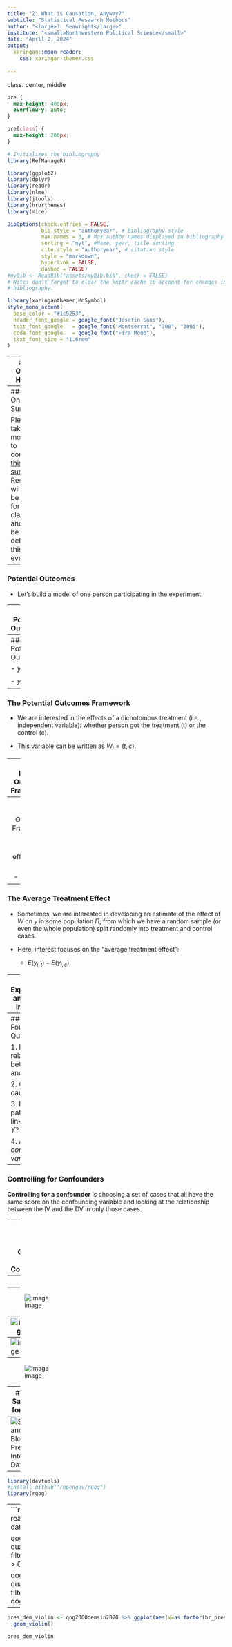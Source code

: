 ```yaml
---
title: "2: What is Causation, Anyway?"
subtitle: "Statistical Research Methods"
author: "<large>J. Seawright</large>"
institute: "<small>Northwestern Political Science</small>" 
date: "April 2, 2024"
output: 
  xaringan::moon_reader:
    css: xaringan-themer.css
  
---
```

class: center, middle

```css
pre {
  max-height: 400px;
  overflow-y: auto;
}

pre[class] {
  max-height: 200px;
}
```

```r
# Initializes the bibliography
library(RefManageR)

library(ggplot2)
library(dplyr)
library(readr)
library(nlme)
library(jtools)
library(hrbrthemes)
library(mice)

BibOptions(check.entries = FALSE,
           bib.style = "authoryear", # Bibliography style
           max.names = 3, # Max author names displayed in bibliography
           sorting = "nyt", #Name, year, title sorting
           cite.style = "authoryear", # citation style
           style = "markdown",
           hyperlink = FALSE,
           dashed = FALSE)
#myBib <- ReadBib("assets/myBib.bib", check = FALSE)
# Note: don't forget to clear the knitr cache to account for changes in the
# bibliography.
```
```r
library(xaringanthemer,MnSymbol)
style_mono_accent(
  base_color = "#1c5253",
  header_font_google = google_font("Josefin Sans"),
  text_font_google   = google_font("Montserrat", "300", "300i"),
  code_font_google   = google_font("Fira Mono"),
  text_font_size = "1.6rem"
)
```

---
### Office Hours

-   Jason Seawright: Tuesdays and Thursdays, 4-5pm.

---
### Online Survey

Please take a moment to complete [this survey](https://weinberg.co1.qualtrics.com/jfe/form/SV_0VRUVWtG8jMJTts). Results will only be used for this class and will be deleted this evening.

---
### Potential Outcomes

-   Let's build a model of one person participating in the experiment.

---
### Potential Outcomes

-   Suppose we name that person $i$.

-   The person we're interested in says not extreme when in the control
    group, and extreme when in the treatment group.

---
### Potential Outcomes

-   $y_{i,c} = 0$

-   $y_{i,t} = 1$

---
### The Potential Outcomes Framework

-   We are interested in the effects of a dichotomous treatment (i.e.,
    independent variable): whether person got the treatment (t) or the
    control (c).

-   This variable can be written as $W_{i} = (t,c)$.

---
### The Potential Outcomes Framework

-   For a given case, $i$, we either observe $W_{i} = t$ or $W_{i} = c$.
    If $W_{i} = t$, let us denote the value of the dependent variable as
    $y_{i,t}$. If $W_{i} = c$, let us denote the value of the dependent
    variable as $y_{i,c}$

---
### The Potential Outcomes Framework

-   The causal effect of $W$ on $y$ is:

    -   $y_{i,t} - y_{i,c}$

---
### The Average Treatment Effect

-   Sometimes, we are interested in developing an estimate of the effect
    of $W$ on $y$ in some population $\Pi$, from which we have a random
    sample (or even the whole population) split randomly into treatment
    and control cases.

-   Here, interest focuses on the "average treatment effect":

    -   $E(y_{i,t}) - E(y_{i,c})$

---
### Experiments and Causal Inference

-   When our treatment is randomly assigned, the set of cases where
    $W_{i} = t$ produces a random sample from the population of $y_{t}$.
    Likewise, the set of cases where $W_{i} = c$ produces a random
    sample from the population of $y_{c}$. Thus:

    -   $E_{t}(y_{i,t}) = E(y_{i,t})$

    -   $E_{c}(y_{i,c}) = E(y_{i,c})$

    -   $E(y_{i,t}) - E(y_{i,c}) = E_{t}(y_{i,t}) - E_{c}(y_{i,c})$

---
### The Four Questions

1.  Is there a relationship between $X$ and $Y$?

2.  Could $Y$ cause $X$?

3.  Is there a pathway linking $X$ and $Y$?

4.  Are there *confounding variables*?

---
### Controlling for Confounders

**Controlling for a confounder** is choosing a set of cases that all
have the same score on the confounding variable and looking at the
relationship between the IV and the DV in only those cases.

---
### Problems with Controlling for Confounders

-   You can only control for variables that you actually think of
    controlling for.

-   If you control for too many variables, you may not have very many
    cases left in each category.

-   Post-treatment controls create bias.


---
![image](images/goodcontrol.jpg)

---
![image](images/irrelevantcontrol1.jpg)

---
![image](images/harmfulcontrol1.jpg)

---
![image](images/harmfulcontrol2.jpg)

---
![image](images/harmfulcontrol3.jpg)

---
### Is Salt Bad for You?

---
![Salt and Blood Pressure, Intersalt
Data](images/FreedmanPetitti.png)

---
```r
library(devtools)
#install_github("ropengov/rqog")
library(rqog)
```

---
```r
qualityofgovernment <- read_qog(which_data="standard", data_type = "time-series")

qogdems2000 <- qualityofgovernment %>% 
  filter(year==2000 & vdem_libdem > 0.7)

qog2000demsin2020 <- qualityofgovernment %>% 
  filter(year==2020 & cname %in% qogdems2000$cname)
```

---
```r
pres_dem_violin <- qog2000demsin2020 %>% ggplot(aes(x=as.factor(br_pres), y=vdem_libdem)) + 
  geom_violin()

pres_dem_violin
```

